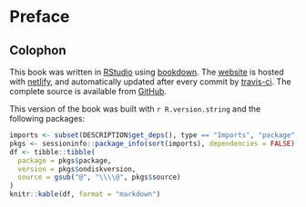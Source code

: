 # Preface {-}

<!-- 
The preface should be about the book: 
* why it was written, 
* who it is for, 
* its organization, or the selection of contributors. 

Tips:

* An introduction to the subject of the book does not belong in the front
matter, but should appear as the first chapter of the book.
* A preface should not contain a reference list.
* Acknowledgment of support or assistance in preparing the book can be included
as the last paragraph(s) of the preface.
* If the acknowledgement is longer than one page, start a separate page with the
heading “Acknowledgements”.
-->


<!-- see https://github.com/hadley/mastering-shiny/blob/master/introduction.Rmd -->

## Colophon {-}

This book was written in [RStudio](http://www.rstudio.com/ide/) using
[bookdown](http://bookdown.org/). The [website](http://mastering-shiny.org/) is
hosted with [netlify](http://netlify.com/), and automatically updated after
every commit by [travis-ci](https://travis-ci.org/). The complete source is
available from [GitHub](https://github.com/Kiwi-Random-House/template.book).

This version of the book was built with `r R.version.string` and the following
packages:

```r
imports <- subset(DESCRIPTION$get_deps(), type == "Imports", "package", TRUE)
pkgs <- sessioninfo::package_info(sort(imports), dependencies = FALSE)
df <- tibble::tibble(
  package = pkgs$package,
  version = pkgs$ondiskversion,
  source = gsub("@", "\\\\@", pkgs$source)
)
knitr::kable(df, format = "markdown")
```
